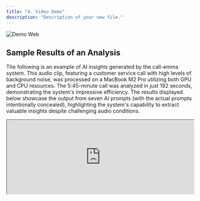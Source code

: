 ```yaml
---
title: "4. Video Demo"
description: "Description of your new file."
---
```


![Demo Web](/images/demo.webp)

## Sample Results of an Analysis 

 The following is an example of AI insights generated by the call-emma system. This audio clip, featuring a customer service call with high levels of background noise, was processed on a MacBook M2 Pro utilizing both GPU and CPU resources. The 5:45-minute call was analyzed in just 192 seconds, demonstrating the system's impressive efficiency. The results displayed below showcase the output from seven AI prompts (with the actual prompts intentionally concealed), highlighting the system's capability to extract valuable insights despite challenging audio conditions.

 <iframe width="100%" height="200" src="https://ainspire.ai/files/test/2.html" />

ddd

<iframe width="100%" height="2000" src="https://ainspire.ai/files/test/1.html" />